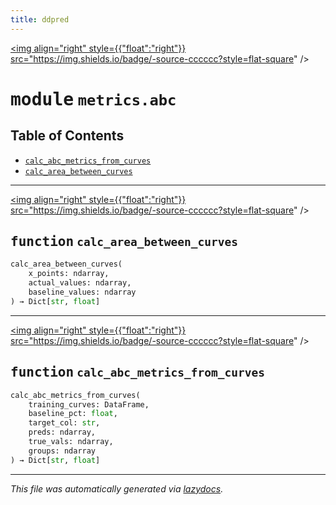 ```yaml
---
title: ddpred
---
```


<a href="https://github.com/drothermel/%24%7BREPO%7D/blob/main/src/ddpred/metrics/abc.py"><img align="right" style={{"float":"right"}} src="https://img.shields.io/badge/-source-cccccc?style=flat-square" /></a>

# <kbd>module</kbd> `metrics.abc`



## Table of Contents
- [`calc_abc_metrics_from_curves`](./ddpred.metrics.abc#function-calc-abc-metrics-from-curves)
- [`calc_area_between_curves`](./ddpred.metrics.abc#function-calc-area-between-curves)



---

<a href="https://github.com/drothermel/%24%7BREPO%7D/blob/main/src/ddpred/metrics/abc.py#L7"><img align="right" style={{"float":"right"}} src="https://img.shields.io/badge/-source-cccccc?style=flat-square" /></a>

## <kbd>function</kbd> `calc_area_between_curves`

```python
calc_area_between_curves(
    x_points: ndarray,
    actual_values: ndarray,
    baseline_values: ndarray
) → Dict[str, float]
```





---

<a href="https://github.com/drothermel/%24%7BREPO%7D/blob/main/src/ddpred/metrics/abc.py#L35"><img align="right" style={{"float":"right"}} src="https://img.shields.io/badge/-source-cccccc?style=flat-square" /></a>

## <kbd>function</kbd> `calc_abc_metrics_from_curves`

```python
calc_abc_metrics_from_curves(
    training_curves: DataFrame,
    baseline_pct: float,
    target_col: str,
    preds: ndarray,
    true_vals: ndarray,
    groups: ndarray
) → Dict[str, float]
```







---

_This file was automatically generated via [lazydocs](https://github.com/ml-tooling/lazydocs)._
